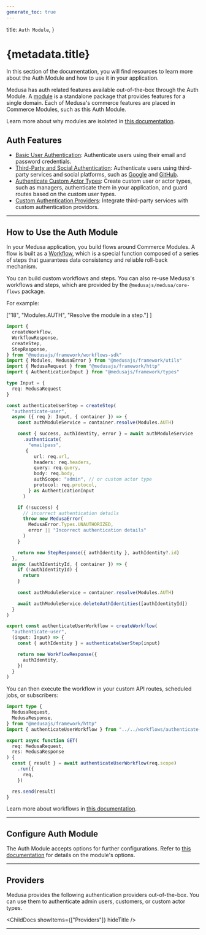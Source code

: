 ```yaml
---
generate_toc: true
---
```



  title: `Auth Module`,
}

# {metadata.title}

In this section of the documentation, you will find resources to learn more about the Auth Module and how to use it in your application.

Medusa has auth related features available out-of-the-box through the Auth Module. A [module](!docs!/learn/fundamentals/modules) is a standalone package that provides features for a single domain. Each of Medusa's commerce features are placed in Commerce Modules, such as this Auth Module.

<Note>

Learn more about why modules are isolated in [this documentation](!docs!/learn/fundamentals/modules/isolation).

</Note>

## Auth Features

- [Basic User Authentication](./authentication-route/page.mdx#1-basic-authentication-flow): Authenticate users using their email and password credentials.
- [Third-Party and Social Authentication](./authentication-route/page.mdx#2-third-party-service-authenticate-flow): Authenticate users using third-party services and social platforms, such as [Google](./auth-providers/google/page.mdx) and [GitHub](./auth-providers/github/page.mdx).
- [Authenticate Custom Actor Types](./create-actor-type/page.mdx): Create custom user or actor types, such as managers, authenticate them in your application, and guard routes based on the custom user types.
- [Custom Authentication Providers](/references/auth/provider): Integrate third-party services with custom authentication providors.

---

## How to Use the Auth Module

In your Medusa application, you build flows around Commerce Modules. A flow is built as a [Workflow](!docs!/learn/fundamentals/workflows), which is a special function composed of a series of steps that guarantees data consistency and reliable roll-back mechanism. 

You can build custom workflows and steps. You can also re-use Medusa's workflows and steps, which are provided by the `@medusajs/medusa/core-flows` package.

For example:

  ["18", "Modules.AUTH", "Resolve the module in a step."]
]

```ts title="src/workflows/authenticate-user.ts" highlights={highlights}
import { 
  createWorkflow, 
  WorkflowResponse,
  createStep,
  StepResponse,
} from "@medusajs/framework/workflows-sdk"
import { Modules, MedusaError } from "@medusajs/framework/utils"
import { MedusaRequest } from "@medusajs/framework/http"
import { AuthenticationInput } from "@medusajs/framework/types"

type Input = {
  req: MedusaRequest
}

const authenticateUserStep = createStep(
  "authenticate-user",
  async ({ req }: Input, { container }) => {
    const authModuleService = container.resolve(Modules.AUTH)

    const { success, authIdentity, error } = await authModuleService
      .authenticate(
        "emailpass",
       {
          url: req.url,
          headers: req.headers,
          query: req.query,
          body: req.body,
          authScope: "admin", // or custom actor type
          protocol: req.protocol,
        } as AuthenticationInput
      )

    if (!success) {
      // incorrect authentication details
      throw new MedusaError(
        MedusaError.Types.UNAUTHORIZED,
        error || "Incorrect authentication details"
      )
    }

    return new StepResponse({ authIdentity }, authIdentity?.id)
  },
  async (authIdentityId, { container }) => {
    if (!authIdentityId) {
      return
    }
    
    const authModuleService = container.resolve(Modules.AUTH)

    await authModuleService.deleteAuthIdentities([authIdentityId])
  }
)

export const authenticateUserWorkflow = createWorkflow(
  "authenticate-user",
  (input: Input) => {
    const { authIdentity } = authenticateUserStep(input)

    return new WorkflowResponse({
      authIdentity,
    })
  }
)
```

You can then execute the workflow in your custom API routes, scheduled jobs, or subscribers:

```ts title="API Route" highlights={[["11"], ["12"]]} collapsibleLines="1-6" expandButtonLabel="Show Imports"
import type {
  MedusaRequest,
  MedusaResponse,
} from "@medusajs/framework/http"
import { authenticateUserWorkflow } from "../../workflows/authenticate-user"

export async function GET(
  req: MedusaRequest,
  res: MedusaResponse
) {
  const { result } = await authenticateUserWorkflow(req.scope)
    .run({
      req,
    })

  res.send(result)
}
```

Learn more about workflows in [this documentation](!docs!/learn/fundamentals/workflows).

---

## Configure Auth Module

The Auth Module accepts options for further configurations. Refer to [this documentation](./module-options/page.mdx) for details on the module's options.

---

## Providers

Medusa provides the following authentication providers out-of-the-box. You can use them to authenticate admin users, customers, or custom actor types.

<ChildDocs showItems={["Providers"]} hideTitle />

---

<CommerceModuleSections />